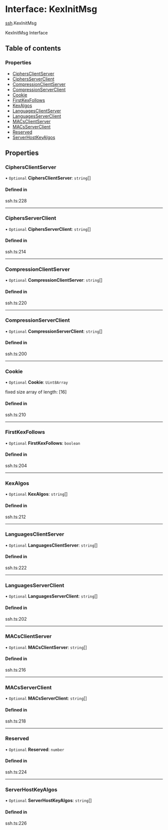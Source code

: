 # Interface: KexInitMsg

[ssh](/templates/protocols/javascript/modules/ssh).KexInitMsg

KexInitMsg Interface

## Table of contents

### Properties

- [CiphersClientServer](/templates/protocols/javascript/modules/ssh.KexInitMsg#ciphersclientserver)
- [CiphersServerClient](/templates/protocols/javascript/modules/ssh.KexInitMsg#ciphersserverclient)
- [CompressionClientServer](/templates/protocols/javascript/modules/ssh.KexInitMsg#compressionclientserver)
- [CompressionServerClient](/templates/protocols/javascript/modules/ssh.KexInitMsg#compressionserverclient)
- [Cookie](/templates/protocols/javascript/modules/ssh.KexInitMsg#cookie)
- [FirstKexFollows](/templates/protocols/javascript/modules/ssh.KexInitMsg#firstkexfollows)
- [KexAlgos](/templates/protocols/javascript/modules/ssh.KexInitMsg#kexalgos)
- [LanguagesClientServer](/templates/protocols/javascript/modules/ssh.KexInitMsg#languagesclientserver)
- [LanguagesServerClient](/templates/protocols/javascript/modules/ssh.KexInitMsg#languagesserverclient)
- [MACsClientServer](/templates/protocols/javascript/modules/ssh.KexInitMsg#macsclientserver)
- [MACsServerClient](/templates/protocols/javascript/modules/ssh.KexInitMsg#macsserverclient)
- [Reserved](/templates/protocols/javascript/modules/ssh.KexInitMsg#reserved)
- [ServerHostKeyAlgos](/templates/protocols/javascript/modules/ssh.KexInitMsg#serverhostkeyalgos)

## Properties

### CiphersClientServer

• `Optional` **CiphersClientServer**: `string`[]

#### Defined in

ssh.ts:228

___

### CiphersServerClient

• `Optional` **CiphersServerClient**: `string`[]

#### Defined in

ssh.ts:214

___

### CompressionClientServer

• `Optional` **CompressionClientServer**: `string`[]

#### Defined in

ssh.ts:220

___

### CompressionServerClient

• `Optional` **CompressionServerClient**: `string`[]

#### Defined in

ssh.ts:200

___

### Cookie

• `Optional` **Cookie**: `Uint8Array`

fixed size array of length: [16]

#### Defined in

ssh.ts:210

___

### FirstKexFollows

• `Optional` **FirstKexFollows**: `boolean`

#### Defined in

ssh.ts:204

___

### KexAlgos

• `Optional` **KexAlgos**: `string`[]

#### Defined in

ssh.ts:212

___

### LanguagesClientServer

• `Optional` **LanguagesClientServer**: `string`[]

#### Defined in

ssh.ts:222

___

### LanguagesServerClient

• `Optional` **LanguagesServerClient**: `string`[]

#### Defined in

ssh.ts:202

___

### MACsClientServer

• `Optional` **MACsClientServer**: `string`[]

#### Defined in

ssh.ts:216

___

### MACsServerClient

• `Optional` **MACsServerClient**: `string`[]

#### Defined in

ssh.ts:218

___

### Reserved

• `Optional` **Reserved**: `number`

#### Defined in

ssh.ts:224

___

### ServerHostKeyAlgos

• `Optional` **ServerHostKeyAlgos**: `string`[]

#### Defined in

ssh.ts:226
